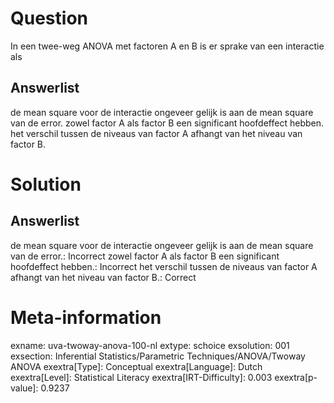 Question
========

In een twee-weg ANOVA met factoren A en B is er sprake van een
interactie als

Answerlist
----------

de mean square voor de interactie ongeveer gelijk is aan de mean square van de error.
zowel factor A als factor B een significant hoofdeffect hebben.
het verschil tussen de niveaus van factor A afhangt van het niveau van factor B.

Solution
========

Answerlist
----------

de mean square voor de interactie ongeveer gelijk is aan de mean square van de error.: Incorrect
zowel factor A als factor B een significant hoofdeffect hebben.: Incorrect
het verschil tussen de niveaus van factor A afhangt van het niveau van factor B.: Correct

Meta-information
================
exname: uva-twoway-anova-100-nl
extype: schoice
exsolution: 001
exsection: Inferential Statistics/Parametric Techniques/ANOVA/Twoway ANOVA
exextra[Type]: Conceptual
exextra[Language]: Dutch
exextra[Level]: Statistical Literacy
exextra[IRT-Difficulty]: 0.003
exextra[p-value]: 0.9237
